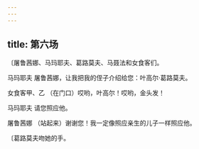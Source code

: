 ```yaml
---
---
---
```

title: 第六场
---




〔屠鲁茜娜、马玛耶夫、葛路莫夫、马聂法和女食客们。





马玛耶夫 屠鲁茜娜，让我把我的侄子介绍给您：叶高尔·葛路莫夫。

女食客甲、乙 （在门口）哎哟，叶高尔！哎哟，金头发！

马玛耶夫 请您照应他。

屠鲁茜娜 （站起来）谢谢您！我一定像照应亲生的儿子一样照应他。

〔葛路莫夫吻她的手。